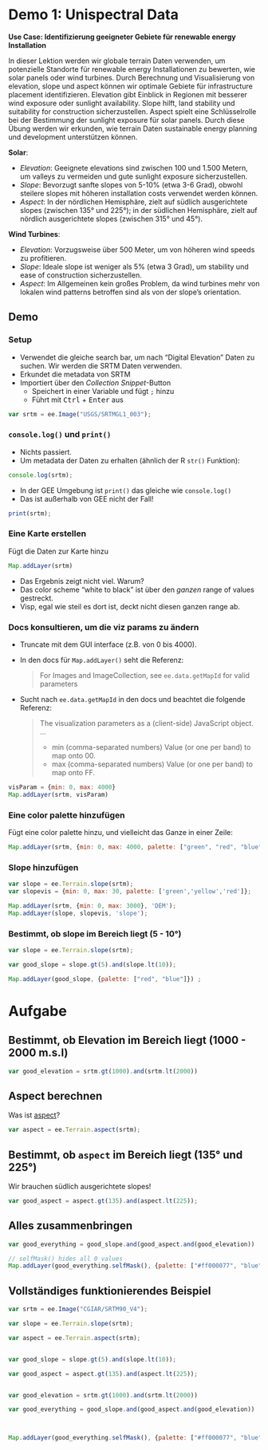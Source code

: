 

# Demo 1: Unispectral Data {#sec-gee-demo-unispec}


**Use Case: Identifizierung geeigneter Gebiete für renewable energy Installation**

In dieser Lektion werden wir globale terrain Daten verwenden, um potenzielle Standorte für renewable energy Installationen zu bewerten, wie solar panels oder wind turbines. Durch Berechnung und Visualisierung von elevation, slope und aspect können wir optimale Gebiete für infrastructure placement identifizieren. Elevation gibt Einblick in Regionen mit besserer wind exposure oder sunlight availability. Slope hilft, land stability und suitability for construction sicherzustellen. Aspect spielt eine Schlüsselrolle bei der Bestimmung der sunlight exposure für solar panels. Durch diese Übung werden wir erkunden, wie terrain Daten sustainable energy planning und development unterstützen können.

**Solar**:

- *Elevation*: Geeignete elevations sind zwischen 100 und 1.500 Metern, um valleys zu vermeiden und gute sunlight exposure sicherzustellen.
- *Slope*: Bevorzugt sanfte slopes von 5-10% (etwa 3-6 Grad), obwohl steilere slopes mit höheren installation costs verwendet werden können.
- *Aspect*: In der nördlichen Hemisphäre, zielt auf südlich ausgerichtete slopes (zwischen 135° und 225°); in der südlichen Hemisphäre, zielt auf nördlich ausgerichtete slopes (zwischen 315° und 45°).

**Wind Turbines**:

- *Elevation*: Vorzugsweise über 500 Meter, um von höheren wind speeds zu profitieren.
- *Slope*: Ideale slope ist weniger als 5% (etwa 3 Grad), um stability und ease of construction sicherzustellen.
- *Aspect*: Im Allgemeinen kein großes Problem, da wind turbines mehr von lokalen wind patterns betroffen sind als von der slope's orientation.


## Demo

### Setup

- Verwendet die gleiche search bar, um nach "Digital Elevation" Daten zu suchen. Wir werden die SRTM Daten verwenden.
- Erkundet die metadata von SRTM
- Importiert über den *Collection Snippet*-Button
  - Speichert in einer Variable und fügt `;` hinzu
  - Führt mit <kbd>Ctrl</kbd> + <kbd>Enter</kbd> aus


```js
var srtm = ee.Image("USGS/SRTMGL1_003");
```

### `console.log()` und `print()`

- Nichts passiert.
- Um metadata der Daten zu erhalten (ähnlich der R `str()` Funktion):

```js
console.log(srtm);
```

- In der GEE Umgebung ist `print()` das gleiche wie `console.log()`
- Das ist außerhalb von GEE nicht der Fall!

```js
print(srtm);
```

### Eine Karte erstellen

Fügt die Daten zur Karte hinzu

```js
Map.addLayer(srtm)
```

- Das Ergebnis zeigt nicht viel. Warum?
- Das color scheme "white to black" ist über den *ganzen* range of values gestreckt.
- Visp, egal wie steil es dort ist, deckt nicht diesen ganzen range ab. 

### Docs konsultieren, um die viz params zu ändern

- Truncate mit dem GUI interface (z.B. von 0 bis 4000).
- In den docs für `Map.addLayer()` seht die Referenz:

  > For Images and ImageCollection, see `ee.data.getMapId` for valid parameters

 - Sucht nach `ee.data.getMapId` in den docs und beachtet die folgende Referenz:

   > The visualization parameters as a (client-side) JavaScript object.
   > ...
   > - min (comma-separated numbers) Value (or one per band) to map onto 00.
   > - max (comma-separated numbers) Value (or one per band) to map onto FF.



```js
visParam = {min: 0, max: 4000}
Map.addLayer(srtm, visParam)
```

### Eine color palette hinzufügen

Fügt eine color palette hinzu, und vielleicht das Ganze in einer Zeile:

```js
Map.addLayer(srtm, {min: 0, max: 4000, palette: ["green", "red", "blue"]})
```


### Slope hinzufügen

```js
var slope = ee.Terrain.slope(srtm);
var slopevis = {min: 0, max: 30, palette: ['green','yellow','red']};

Map.addLayer(srtm, {min: 0, max: 3000}, 'DEM');
Map.addLayer(slope, slopevis, 'slope');
```



### Bestimmt, ob slope im Bereich liegt (5 - 10°)


```js
var slope = ee.Terrain.slope(srtm);

var good_slope = slope.gt(5).and(slope.lt(10));

Map.addLayer(good_slope, {palette: ["red", "blue"]}) ;
```



# Aufgabe {#sec-gee-task-unispec}


## Bestimmt, ob Elevation im Bereich liegt (1000 - 2000 m.s.l)


```js
var good_elevation = srtm.gt(1000).and(srtm.lt(2000))
```


## Aspect berechnen

Was ist [aspect](https://en.wikipedia.org/wiki/Aspect_(geography))?


```js
var aspect = ee.Terrain.aspect(srtm);
```


## Bestimmt, ob `aspect` im Bereich liegt (135° und 225°)

Wir brauchen südlich ausgerichtete slopes!


```js
var good_aspect = aspect.gt(135).and(aspect.lt(225));
```


## Alles zusammenbringen


```js
var good_everything = good_slope.and(good_aspect.and(good_elevation))

// selfMask() hides all 0 values
Map.addLayer(good_everything.selfMask(), {palette: ["#ff000077", "blue"]}) ;

```


:::{.callout-note collapse="true"}

## Vollständiges funktionierendes Beispiel


```js
var srtm = ee.Image("CGIAR/SRTM90_V4");

var slope = ee.Terrain.slope(srtm);

var aspect = ee.Terrain.aspect(srtm);


var good_slope = slope.gt(5).and(slope.lt(10));

var good_aspect = aspect.gt(135).and(aspect.lt(225));


var good_elevation = srtm.gt(1000).and(srtm.lt(2000))

var good_everything = good_slope.and(good_aspect.and(good_elevation))



Map.addLayer(good_everything.selfMask(), {palette: ["#ff000077", "blue"]}) ;
```


:::